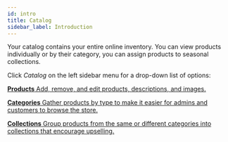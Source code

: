 ```yaml
---
id: intro
title: Catalog
sidebar_label: Introduction
---
```



Your catalog contains your entire online inventory. You can view products individually or by their category, you can assign products to seasonal collections. 

Click _Catalog_ on the left sidebar menu for a drop-down list of options:

<CardGrid>

[**Products** Add, remove, and edit products, descriptions, and images.](dashboard/catalog/products.md)

[**Categories** Gather products by type to make it easier for admins and customers to browse the store.](dashboard/catalog/categories.md)

[**Collections** Group products from the same or different categories into collections that encourage upselling.](dashboard/catalog/collections.md)

</CardGrid>
